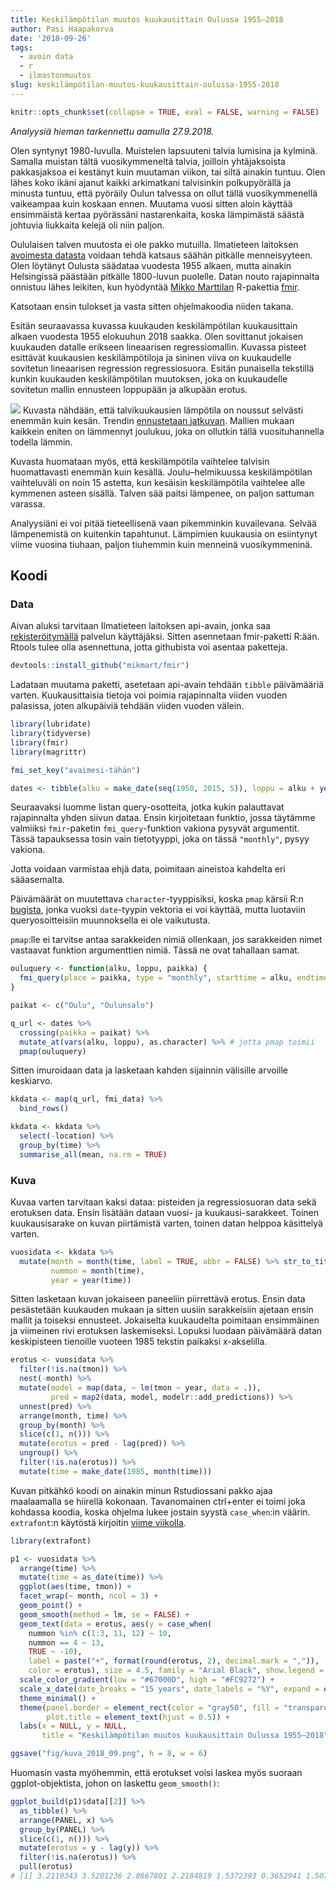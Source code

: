 ```yaml
---
title: Keskilämpötilan muutos kuukausittain Oulussa 1955–2018
author: Pasi Haapakorva
date: '2018-09-26'
tags:
  - avoin data
  - r
  - ilmastonmuutos
slug: keskilämpötilan-muutos-kuukausittain-oulussa-1955-2018
---
```

```r
knitr::opts_chunk$set(collapse = TRUE, eval = FALSE, warning = FALSE)
```
*Analyysiä hieman tarkennettu aamulla 27.9.2018.*

Olen syntynyt 1980-luvulla. Muistelen lapsuuteni talvia lumisina ja kylminä. Samalla muistan tältä vuosikymmeneltä talvia, joilloin yhtäjaksoista pakkasjaksoa ei kestänyt kuin muutaman viikon, tai siltä ainakin tuntuu. Olen lähes koko ikäni ajanut kaikki arkimatkani talvisinkin polkupyörällä ja minusta tuntuu, että pyöräily Oulun talvessa on ollut tällä vuosikymmenellä vaikeampaa kuin koskaan ennen. Muutama vuosi sitten aloin käyttää ensimmäistä kertaa pyörässäni nastarenkaita, koska lämpimästä säästä johtuvia liukkaita kelejä oli niin paljon.

Oululaisen talven muutosta ei ole pakko mutuilla. Ilmatieteen laitoksen [avoimesta datasta](https://ilmatieteenlaitos.fi/avoin-data) voidaan tehdä katsaus säähän pitkälle menneisyyteen. Olen löytänyt Oulusta säädataa vuodesta 1955 alkaen, mutta ainakin Helsingissä päästään pitkälle 1800-luvun puolelle. Datan nouto rajapinnalta onnistuu lähes leikiten, kun hyödyntää [Mikko Marttilan](https://github.com/mikmart/) R-pakettia [fmir](https://github.com/mikmart/fmir).

Katsotaan ensin tulokset ja vasta sitten ohjelmakoodia niiden takana.

Esitän seuraavassa kuvassa kuukauden keskilämpötilan kuukausittain alkaen vuodesta 1955 elokuuhun 2018 saakka. Olen sovittanut jokaisen kuukauden datalle erikseen lineaarisen regressiomallin. Kuvassa pisteet esittävät kuukausien keskilämpötiloja ja sininen viiva on kuukaudelle sovitetun lineaarisen regression regressiosuora. Esitän punaisella tekstillä kunkin kuukauden keskilämpötilan muutoksen, joka on kuukaudelle sovitetun mallin ennusteen loppupään ja alkupään erotus.

![](/img/kuva_2018_09.png)
Kuvasta nähdään, että talvikuukausien lämpötila on noussut selvästi enemmän kuin kesän. Trendin [ennustetaan jatkuvan](https://ilmatieteenlaitos.fi/ajankohtaista/395233246). Mallien mukaan kaikkein eniten on lämmennyt joulukuu, joka on ollutkin tällä vuosituhannella todella lämmin.

Kuvasta huomataan myös, että keskilämpötila vaihtelee talvisin huomattavasti enemmän kuin kesällä. Joulu–helmikuussa keskilämpötilan vaihteluväli on noin 15 astetta, kun kesäisin keskilämpötila vaihtelee alle kymmenen asteen sisällä. Talven sää paitsi lämpenee, on paljon sattuman varassa.

Analyysiäni ei voi pitää tieteellisenä vaan pikemminkin kuvailevana. Selvää lämpenemistä on kuitenkin tapahtunut. Lämpimien kuukausia on esiintynyt viime vuosina tiuhaan, paljon tiuhemmin kuin menneinä vuosikymmeninä.

## Koodi

### Data

Aivan aluksi tarvitaan Ilmatieteen laitoksen api-avain, jonka saa [rekisteröitymällä](https://ilmatieteenlaitos.fi/avoin-data) palvelun käyttäjäksi. Sitten asennetaan fmir-paketti R:ään. Rtools tulee olla asennettuna, jotta githubista voi asentaa paketteja.

```r
devtools::install_github("mikmart/fmir")
```
Ladataan muutama paketti, asetetaan api-avain tehdään `tibble` päivämääriä varten. Kuukausittaisia tietoja voi poimia rajapinnalta viiden vuoden palasissa, joten alkupäiviä tehdään viiden vuoden välein.

```r
library(lubridate)
library(tidyverse)
library(fmir)
library(magrittr)

fmi_set_key("avaimesi-tähän")

dates <- tibble(alku = make_date(seq(1950, 2015, 5)), loppu = alku + years(5) - days(1))
```
Seuraavaksi luomme listan query-osotteita, jotka kukin palauttavat rajapinnalta yhden siivun dataa. Ensin kirjoitetaan funktio, jossa täytämme valmiiksi `fmir`-paketin `fmi_query`-funktion vakiona pysyvät argumentit. Tässä tapauksessa tosin vain tietotyyppi, joka on tässä `"monthly"`, pysyy vakiona. 

Jotta voidaan varmistaa ehjä data, poimitaan aineistoa kahdelta eri sääasemalta.

Päivämäärät on muutettava `character`-tyyppisiksi, koska `pmap` kärsii R:n [bugista](https://github.com/tidyverse/purrr/issues/358#issuecomment-363091446), jonka vuoksi `date`-tyypin vektoria ei voi käyttää, mutta luotaviin queryosoitteisiin muunnoksella ei ole vaikutusta.

`pmap`:lle ei tarvitse antaa sarakkeiden nimiä ollenkaan, jos sarakkeiden nimet vastaavat funktion argumenttien nimiä. Tässä ne ovat tahallaan samat.

```r
ouluquery <- function(alku, loppu, paikka) {
  fmi_query(place = paikka, type = "monthly", starttime = alku, endtime = loppu)
}

paikat <- c("Oulu", "Oulunsalo")

q_url <- dates %>% 
  crossing(paikka = paikat) %>% 
  mutate_at(vars(alku, loppu), as.character) %>% # jotta pmap toimii
  pmap(ouluquery)
```

Sitten imuroidaan data ja lasketaan kahden sijainnin välisille arvoille keskiarvo.
```r
kkdata <- map(q_url, fmi_data) %>% 
  bind_rows()

kkdata <- kkdata %>% 
  select(-location) %>% 
  group_by(time) %>% 
  summarise_all(mean, na.rm = TRUE)
```
### Kuva
Kuvaa varten tarvitaan kaksi dataa: pisteiden ja regressiosuoran data sekä erotuksen data. Ensin lisätään dataan vuosi- ja kuukausi-sarakkeet. Toinen kuukausisarake on kuvan piirtämistä varten, toinen datan helppoa käsittelyä varten.

```r
vuosidata <- kkdata %>% 
  mutate(month = month(time, label = TRUE, abbr = FALSE) %>% str_to_title() %>% as_factor(),
         nummon = month(time),
         year = year(time)) 
```
Sitten lasketaan kuvan jokaiseen paneeliin piirrettävä erotus. Ensin data pesästetään kuukauden mukaan ja sitten uusiin sarakkeisiin ajetaan ensin mallit ja toiseksi ennusteet. Jokaiselta kuukaudelta poimitaan ensimmäinen ja viimeinen rivi erotuksen laskemiseksi. Lopuksi luodaan päivämäärä datan keskipisteen tienoille vuoteen 1985 tekstin paikaksi x-akselilla.
```r
erotus <- vuosidata %>%
  filter(!is.na(tmon)) %>% 
  nest(-month) %>% 
  mutate(model = map(data, ~ lm(tmon ~ year, data = .)),
         pred = map2(data, model, modelr::add_predictions)) %>% 
  unnest(pred) %>% 
  arrange(month, time) %>% 
  group_by(month) %>% 
  slice(c(1, n())) %>% 
  mutate(erotus = pred - lag(pred)) %>% 
  ungroup() %>% 
  filter(!is.na(erotus)) %>% 
  mutate(time = make_date(1985, month(time)))
```
Kuvan pitkähkö koodi on ainakin minun Rstudiossani pakko ajaa maalaamalla se hiirellä kokonaan. Tavanomainen ctrl+enter ei toimi joka kohdassa koodia, koska ohjelma lukee jostain syystä `case_when`:in väärin. `extrafont`:n käytöstä kirjoitin [viime viikolla](https://haapakorva.fi/2018/09/19/2018-09-19-jokainen-oululainen-kartalla/).
```r
library(extrafont)

p1 <- vuosidata %>% 
  arrange(time) %>% 
  mutate(time = as_date(time)) %>% 
  ggplot(aes(time, tmon)) +
  facet_wrap(~ month, ncol = 3) +
  geom_point() +
  geom_smooth(method = lm, se = FALSE) +
  geom_text(data = erotus, aes(y = case_when(
    nummon %in% c(1:3, 11, 12) ~ 10, 
    nummon == 4 ~ 13, 
    TRUE ~ -10), 
    label = paste("+", format(round(erotus, 2), decimal.mark = ",")), 
    color = erotus), size = 4.5, family = "Arial Black", show.legend = FALSE) +
  scale_color_gradient(low = "#67000D", high = "#FC9272") +
  scale_x_date(date_breaks = "15 years", date_labels = "%Y", expand = expand_scale(c(0, 0.05))) +
  theme_minimal() +
  theme(panel.border = element_rect(color = "gray50", fill = "transparent"),
        plot.title = element_text(hjust = 0.5)) +
  labs(x = NULL, y = NULL, 
       title = "Keskilämpötilan muutos kuukausittain Oulussa 1955–2018")

ggsave("fig/kuva_2018_09.png", h = 8, w = 6)
```
Huomasin vasta myöhemmin, että erotukset voisi laskea myös suoraan ggplot-objektista, johon on laskettu `geom_smooth()`:
```r
ggplot_build(p1)$data[[2]] %>% 
  as_tibble() %>% 
  arrange(PANEL, x) %>% 
  group_by(PANEL) %>% 
  slice(c(1, n())) %>% 
  mutate(erotus = y - lag(y)) %>% 
  filter(!is.na(erotus)) %>% 
  pull(erotus)
# [1] 3.2110343 3.5201236 2.8667801 2.2184819 1.5372393 0.3652941 1.5079642 1.2185229 2.1392907 1.4280882 2.6245573 4.6680225
```


